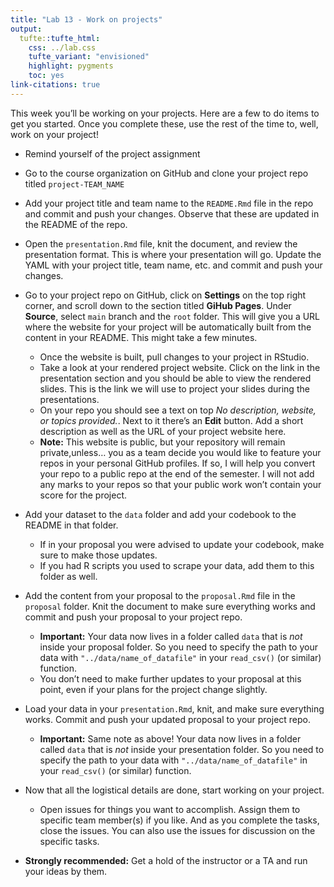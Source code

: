 ```yaml
---
title: "Lab 13 - Work on projects"
output: 
  tufte::tufte_html:
    css: ../lab.css
    tufte_variant: "envisioned"
    highlight: pygments
    toc: yes
link-citations: true
---
```


This week you'll be working on your projects.
Here are a few to do items to get you started.
Once you complete these, use the rest of the time to, well, work on your project!

-   Remind yourself of the project assignment

-   Go to the course organization on GitHub and clone your project repo titled `project-TEAM_NAME`

-   Add your project title and team name to the `README.Rmd` file in the repo and commit and push your changes.
    Observe that these are updated in the README of the repo.

-   Open the `presentation.Rmd` file, knit the document, and review the presentation format.
    This is where your presentation will go.
    Update the YAML with your project title, team name, etc. and commit and push your changes.

-   Go to your project repo on GitHub, click on **Settings** on the top right corner, and scroll down to the section titled **GiHub Pages**.
    Under **Source**, select `main` branch and the `root` folder.
    This will give you a URL where the website for your project will be automatically built from the content in your README.
    This might take a few minutes.

    -   Once the website is built, pull changes to your project in RStudio.
    -   Take a look at your rendered project website. Click on the link in the presentation section and you should be able to view the rendered slides. This is the link we will use to project your slides during the presentations.
    -   On your repo you should see a text on top *No description, website, or topics provided.*. Next to it there's an **Edit** button. Add a short description as well as the URL of your project website here.
    -   **Note:** This website is public, but your repository will remain private,unless... you as a team decide you would like to feature your repos in your personal GitHub profiles. If so, I will help you convert your repo to a public repo at the end of the semester. I will not add any marks to your repos so that your public work won't contain your score for the project.

-   Add your dataset to the `data` folder and add your codebook to the README in that folder.

    -   If in your proposal you were advised to update your codebook, make sure to make those updates.
    -   If you had R scripts you used to scrape your data, add them to this folder as well.

-   Add the content from your proposal to the `proposal.Rmd` file in the `proposal` folder.
    Knit the document to make sure everything works and commit and push your proposal to your project repo.

    -   **Important:** Your data now lives in a folder called `data` that is *not* inside your proposal folder. So you need to specify the path to your data with `"../data/name_of_datafile"` in your `read_csv()` (or similar) function.
    -   You don't need to make further updates to your proposal at this point, even if your plans for the project change slightly.

-   Load your data in your `presentation.Rmd`, knit, and make sure everything works.
    Commit and push your updated proposal to your project repo.

    -   **Important:** Same note as above! Your data now lives in a folder called `data` that is *not* inside your presentation folder. So you need to specify the path to your data with `"../data/name_of_datafile"` in your `read_csv()` (or similar) function.

-   Now that all the logistical details are done, start working on your project.

    -   Open issues for things you want to accomplish. Assign them to specific team member(s) if you like. And as you complete the tasks, close the issues. You can also use the issues for discussion on the specific tasks.

-   **Strongly recommended:** Get a hold of the instructor or a TA and run your ideas by them.
